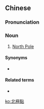 {{also|北極点|北极点}}
==Chinese==
{{zh-forms|s=北极点|type=12}}

===Pronunciation===
{{zh-pron
|m=Běijídiǎn
|cat=n
}}

===Noun===
{{zh-noun}}

# [[North Pole]]

====Synonyms====
* {{zh-l|北極}}

====Related terms====
* {{zh-l|南極點}}

[[ko:北極點]]